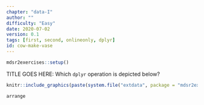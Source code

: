 ```yaml
---
chapter: "data-I"
author: ""
difficulty: "Easy"
date: 2020-07-02 
version: 0.1
tags: [first, second, onlineonly, dplyr]
id: cow-make-vase
---
```


```r
mdsr2exercises::setup()
```

TITLE GOES HERE: Which `dplyr` operation is depicted below? 

```r
knitr::include_graphics(paste(system.file("extdata", package = "mdsr2exercises"), "/dplyr-arrange.png", sep = ""))
```

<!--answer-start-->
`arrange`
<!--answer-end-->
